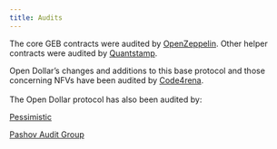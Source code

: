 ```yaml
---
title: Audits
---
```


The core GEB contracts were audited by [OpenZeppelin](https://github.com/reflexer-labs/geb-audits/tree/master/open-zeppelin/core-contracts). Other helper contracts were audited by [Quantstamp](https://github.com/reflexer-labs/geb-audits/tree/master/quantstamp/helper-contracts).

Open Dollar’s changes and additions to this base protocol and those concerning NFVs have been audited by [Code4rena](https://code4rena.com/contests/2023-10-open-dollar).\
\
The Open Dollar protocol has also been audited by:

[Pessimistic](https://pessimistic.io/)

[Pashov Audit Group](https://www.pashov.net/)

